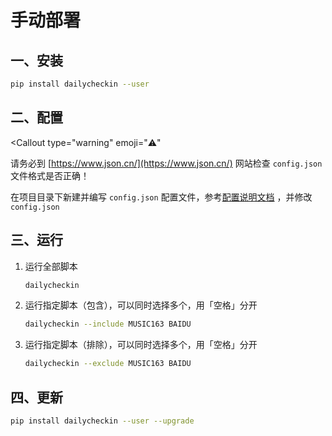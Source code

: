 
<Cards>
  <Card
    title="Docker 部署"
    href="/install/docker"
  />
  <Card
    title="青龙部署"
    href="/install/qinglong"
  />
  <Card
    title="群晖部署"
    href="/install/synology"
  />
</Cards>

# 手动部署

## 一、安装

```bash copy
pip install dailycheckin --user
```

## 二、配置

<Callout
  type="warning"
  emoji="⚠️"
>
  请务必到 [https://www.json.cn/](https://www.json.cn/) 网站检查 `config.json`
  文件格式是否正确！
</Callout>

在项目目录下新建并编写 `config.json` 配置文件，参考[配置说明文档](/settings/config) ，并修改 `config.json`

## 三、运行

1. 运行全部脚本

   ```bash copy
   dailycheckin
   ```

2. 运行指定脚本（包含），可以同时选择多个，用「空格」分开

   ```bash copy
   dailycheckin --include MUSIC163 BAIDU
   ```

3. 运行指定脚本（排除），可以同时选择多个，用「空格」分开

   ```bash copy
   dailycheckin --exclude MUSIC163 BAIDU
   ```

## 四、更新

```bash copy
pip install dailycheckin --user --upgrade
```
